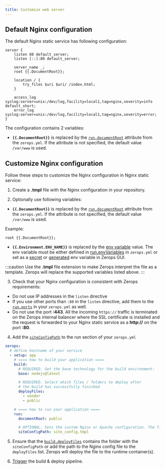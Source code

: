```yaml
---
title: Customize web server
---
```


## Default Nginx configuration

The default Nginx static service has following configuration:

```
server {
    listen 80 default_server;
    listen [::]:80 default_server;

    server_name _;
    root {{.DocumentRoot}};

    location / {
        try_files $uri $uri/ /index.html;
    }

    access_log syslog:server=unix:/dev/log,facility=local1,tag=nginx,severity=info default_short;
    error_log syslog:server=unix:/dev/log,facility=local1,tag=nginx,severity=error;
}
```

The configuration contains 2 variables:

* **`{{.DocumentRoot}}`** is replaced by the <a href="/nginx/how-to/build-pipeline#documentroot"><code>run.documentRoot</code></a> attribute from the `zerops.yml`. If the attribute is not specified, the default value `/var/www` is used.

## Customize Nginx configuration
Follow these steps to customize the Nginx configuration in Nginx static service:

1. Create a **.tmpl** file with the Nginx configuration in your repository.

2. Optionally use following variables:

* **`{{.DocumentRoot}}`** is replaced by the <a href="/nginx/how-to/build-pipeline#documentroot"><code>run.documentRoot</code></a> attribute from the `zerops.yml`. If the attribute is not specified, the default value `/var/www` is used.

Example:
```
root {{.DocumentRoot}};
```

* **`{{.Environment.ENV_NAME}}`** is replaced by the [env variable](/nginx/how-to/env-variables) value. The env variable must be either defined in [run.envVariables](/nginx/how-to/build-pipeline#envvariables-1) in `zerops.yml` or set as a [secret](/nginx/how-to/env-variables#set-secret-env-variables-in-zerops-gui) or [generated](/nginx/how-to/env-variables#generated-env-variables) env variable in Zerops GUI.

:::caution
Use the **.tmpl** file extension to make Zerops interpret the file as a template. Zerops will replace the supported variables listed above.
:::

3. Check that your Nginx configuration is consistent with Zerops requirements:

* Do not use IP addresses in the `listen` directive
* If you use other ports than `:80` in the `listen` directive, add them to the <a href="/nginx/how-to/build-pipeline#ports"><code>run.ports</code></a> in your `zerops.yml` as well.
* Do not use the port **:443**. All the incoming `https://` traffic is terminated on the Zerops internal balancer where the SSL certificate is installed and the request is forwarded to your Nginx static service as a **http://** on the port **:80**.

4. Add the <a href="/nginx/how-to/build-pipeline#siteconfigpath"><code>siteConfigPath</code></a> to the run section of your `zerops.yml`

```yml
zerops:
  # define hostname of your service
  - setup: app
    # ==== how to build your application ====
    build:
      # REQUIRED. Set the base technology for the build environment:
      base: nodejs@latest

      # REQUIRED. Select which files / folders to deploy after
      # the build has successfully finished
      deployFiles:
        - vendor
        - public

    # ==== how to run your application ====
    run:
      documentRoot: public

      # OPTIONAL. Sets the custom Nginx or Apache configuration. The file must be deployed in the runtime container. Enter the path to the file relative to the /var/www folder
      siteConfigPath: site_config.tmpl
```

5. Ensure that the <a href="/nginx/how-to/build-pipeline#deployfiles"><code>build.deployFiles</code></a> contains the folder with the `siteConfigPath` or add the path to the Nginx config file to the `deployFiles` list. Zerops will deploy the file to the runtime container(s).

6. [Trigger](/nginx/how-to/trigger-pipeline) the build & deploy pipeline.